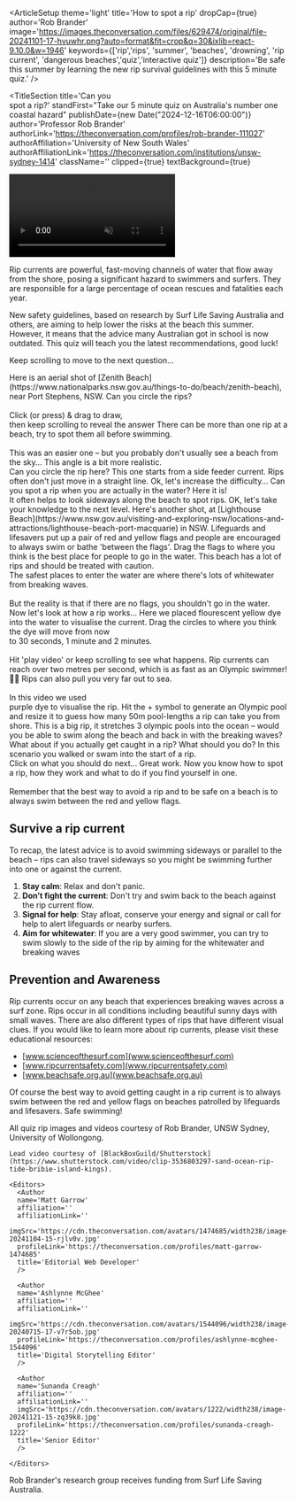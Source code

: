 
<ArticleSetup
  theme='light'
  title='How to spot a rip'
  dropCap={true}
  author='Rob Brander'
  image='https://images.theconversation.com/files/629474/original/file-20241101-17-hvuwhr.png?auto=format&fit=crop&q=30&ixlib=react-9.10.0&w=1946'
  keywords={['rip','rips', 'summer', 'beaches', 'drowning', 'rip current', 'dangerous beaches','quiz','interactive quiz']}
  description='Be safe this summer by learning the new rip survival guidelines with this 5 minute quiz.'
/>

<TitleSection
  title='Can you <br/> spot a rip?'
  standFirst="Take our 5 minute quiz on Australia's number one coastal hazard"
  publishDate={new Date("2024-12-16T06:00:00")}
  author='Professor Rob Brander'
  authorLink='https://theconversation.com/profiles/rob-brander-111027'
  authorAffiliation='University of New South Wales'
  authorAffiliationLink='https://theconversation.com/institutions/unsw-sydney-1414'
  className=''
  clipped={true}
  textBackground={true}
>
  <video
    id='title_video'
    playsInline
    muted
    autoPlay
    loop
    className='h-full w-full object-cover object-bottom'>
    <source src='https://cdn.theconversation.com/infographics/1129/24d7fba85dc3be8d8d6f86e786741b421304c005/site/titleVideo.webm' type='video/webm' />
    <source src='https://cdn.theconversation.com/infographics/1129/24d7fba85dc3be8d8d6f86e786741b421304c005/site/titleVideo.mp4' type='video/mp4' />
  </video>
</TitleSection>

Rip currents are powerful, fast-moving channels of water that flow away from the shore, posing a significant hazard to swimmers and surfers. They are responsible for a large percentage of ocean rescues and fatalities each year. 

New safety guidelines, based on research by Surf Life Saving Australia and others, are aiming to help lower the risks at the beach this summer. However, it means that the advice many Australian got in school is now outdated. This quiz will teach you the latest recommendations, good luck!

<p className='text-sm  text-center '>Keep scrolling to move to the next question...</p>

<ScrollSection pinType='pin_clipped' className='my-12'>
  <ScrollBackground>
  <Picture
      src='https://images.theconversation.com/files/634718/original/file-20241127-15-5rghif.jpg'
      loading='eager'
      className='full_screen_media make_visible grid'
      imgClassName='aspect-[4/3]'
      caption=''
      source=''
      sourceLink=''
      alt='Zenith Beach near Port Stephens, NSW'
      focalPoint={{
        mobile: { x: 0.5, y: 0.5 },
        tablet: { x: 0.5, y: 0.5 },
        tabletLandscape: { x: 0.5, y: 0.5 },
        laptop: { x: 0.5, y: 0.5 },
        desktop: { x: 0.5, y: 0.5 }
      }}
    />
    <div className='full_screen_media content-center bg-neutral-50'>
      <QuizOne />
    </div>
    <div className='full_screen_media content-center bg-neutral-50'>
      <QuizTwo />
    </div>
    <div className='full_screen_media content-center bg-neutral-50'>
      <QuizThree />
    </div>
    <Picture
      src='https://images.theconversation.com/files/634719/original/file-20241127-15-e3i137.jpg'
      loading='eager'
      className='full_screen_media  grid'
      imgClassName='aspect-[4/3]'
      caption=''
      source=''
      sourceLink=''
      alt='Lighthouse Beach, NSW'
      focalPoint={{
        mobile: { x: 0.5, y: 0.5 },
        tablet: { x: 0.5, y: 0.5 },
        tabletLandscape: { x: 0.5, y: 0.5 },
        laptop: { x: 0.5, y: 0.5 },
        desktop: { x: 0.5, y: 0.5 }
      }}
    />
    <div className='full_screen_media content-center bg-neutral-50'>
      <QuizFour />
    </div>
    <div className='full_screen_media content-center bg-neutral-50'>
      <QuizFive />
    </div>
    <div className='full_screen_media content-center bg-neutral-50'>
      <QuizSix />
    </div>
    <div className='full_screen_media content-center bg-neutral-50'>
      <QuizSeven />
    </div>
  </ScrollBackground>
  <ScrollForeground>
    <ScrollTextChapter className='mt-[20vh] pointer-events-auto' position='center' id={'quiz1-step'}>
      Here is an aerial shot of [Zenith Beach](https://www.nationalparks.nsw.gov.au/things-to-do/beach/zenith-beach), near Port Stephens, NSW.
    </ScrollTextChapter>
    <ScrollTextChapter step='step' position='center' className='mb-[50vh]'>
    Can you circle the rips? <br/><br/>
    <span className='bg-neutral-400 mt-1 py-1 px-2 rounded-md shadow-md inline-block'>Click (or press) & drag to draw, <br/>then keep scrolling to reveal the answer</span>
    </ScrollTextChapter>
    <ScrollTextChapter position='center' id={'quizOneAnswerStep'} className='answerStep'>
      There can be more than one rip at a beach, try to spot them all before swimming.<br/><br/>This was an easier one – but you probably don't usually see a beach from the sky...
    </ScrollTextChapter>
    <ScrollTextChapter step='step' position='center' className='mb-[50vh]'>
      This angle is a bit more realistic. <br/>
      Can you circle the rip here?
    </ScrollTextChapter>
    <ScrollTextChapter position='center' id={'quizTwoAnswerStep'} className='answerStep'>
    This one starts from a side feeder current. Rips often don't just move in a straight line.
    </ScrollTextChapter>
    <ScrollTextChapter position='center' >
    Ok, let's increase the difficulty...
    </ScrollTextChapter>
    <ScrollTextChapter step='step' position='center' className='mb-[50vh]'>
      Can you spot a rip when you are actually <span className="font-bold underline [font-size:larger]">in</span> the water?
    </ScrollTextChapter>
    <ScrollTextChapter position='center' id={'quizThreeAnswerStep'} className='answerStep'>
      Here it is!<br/> It often helps to look sideways along the beach to spot rips.
    </ScrollTextChapter>
    <ScrollTextChapter position='center' >
      OK, let's take your knowledge to the next level.
    </ScrollTextChapter>
    <ScrollTextChapter step='step' position='center' id={'quizFour-step'} className='pointer-events-auto'>
      Here's another shot, at [Lighthouse Beach](https://www.nsw.gov.au/visiting-and-exploring-nsw/locations-and-attractions/lighthouse-beach-port-macquarie) in NSW.
    </ScrollTextChapter>
    <ScrollTextChapter position='center'>
      Lifeguards and lifesavers put up a pair of red and yellow flags and people are encouraged to always swim or bathe 'between the flags'.
    </ScrollTextChapter>
    <ScrollTextChapter step='step' position='center' className='mb-[50vh]'>
      Drag the flags to where you think is the best place for people to go in the water.
    </ScrollTextChapter>
    <ScrollTextChapter position='center' id={'quizFourAnswerStep'} className='answerStep'>
      This beach has a lot of rips and should be treated with caution.<br/>
      The safest places to enter the water are where there's lots of whitewater from breaking waves. <br/><br/>But the reality is that if there are no flags, you shouldn't go in the water.
    </ScrollTextChapter>
    <ScrollTextChapter position='center' >
      Now let's look at how a rip works...
    </ScrollTextChapter>
    <ScrollTextChapter step='step' position='center'>
      Here we placed flourescent <span className="inline-block w-max bg-[#d2f536] py-1 px-2 rounded-md text-black">yellow dye</span><br/> into the water to visualise the current.
    </ScrollTextChapter>
    <ScrollTextChapter position='center' id={'quizFive-step-2'} className='mb-[50vh]'>
      Drag the circles to where you think <br/>
      the dye will move from <span className="inline-block w-max bg-red-50 text-red-900 py-1 px-2 rounded-md my-1">now</span> <br/>
      to <span className="my-1 inline-block w-max bg-red-200 py-1 px-2 rounded-md text-red-900">30 seconds</span>, <span className="my-1 inline-block w-max bg-red-400 py-1 px-2 rounded-md">1 minute</span> and <span className="my-1 inline-block w-max bg-red-600 py-1 px-2 rounded-md">2 minutes</span>.<br/><br/>Hit 'play video' or keep scrolling to see what happens.
    </ScrollTextChapter>
    <ScrollTextChapter position='center' id={'quizFiveAnswerStep'} className='answerStep md:w-3/5'>
      Rip currents can reach over two metres per second, which is as fast as an Olympic swimmer! <span className='text-3xl leading-none'>🏊‍♀️</span>
    </ScrollTextChapter>
    <ScrollTextChapter step='step' position='center' className='md:w-3/5'>
      Rips can also pull you very far out to sea.<br/><br/>In this video we used<br/><span className="inline-block w-max bg-[#694756] py-1 px-2 rounded-md">purple dye</span> to visualise the rip.
    </ScrollTextChapter>
    <ScrollTextChapter position='center' id={'quizSix-step'} className='mb-[50vh]'>
      Hit the <span className='my-1 inline-block bg-blue-400/50 py-1 px-2 rounded-full text-2xl w-10 h-10 text-black font-bold aspect-square border leading-0'>+</span> symbol to generate an Olympic pool and resize it to guess how many <span className='my-1 inline-block w-max bg-blue-600 py-1 px-2 rounded-md'>50m pool-lengths</span> a rip can take you from shore.
    </ScrollTextChapter>
    <ScrollTextChapter  position='center' id={'quizSixAnswerStep'} className='answerStep'>
    This is a big rip, it stretches <span className="inline-block w-max bg-blue-600 py-1 px-2 rounded-md">3 olympic pools</span> into the ocean – would you be able to swim along the beach and back in with the breaking waves?
    </ScrollTextChapter>
    <ScrollTextChapter step='step' position='center' >
      What about if you actually get caught in a rip? What should you do?
    </ScrollTextChapter>
    <ScrollTextChapter id={'quizSeven-step'} position='center mb-[50vh]' >
      In this scenario you walked or swam into the start of a rip.<br/>
      Click on what you should do next...
    </ScrollTextChapter>
    <ScrollTextChapter position='center mb-[50vh]' >
      Great work. Now you know how to spot a rip, how they work and what to do if you find yourself in one.<br/><br/>
      Remember that the best way to avoid a rip and to be safe on a beach is to always swim between the red and yellow flags. 
    </ScrollTextChapter>
  </ScrollForeground>
</ScrollSection>

## Survive a rip current

To recap, the latest advice is to avoid swimming sideways or parallel to the beach – rips can also travel sideways so you might be swimming further into one or against the current.

1. **Stay calm**: Relax and don't panic.
2. **Don’t fight the current**: Don't try and swim back to the beach against the rip current flow.
3. **Signal for help**: Stay afloat, conserve your energy and signal or call for help to alert lifeguards or nearby surfers.
4. **Aim for whitewater**: If you are a very good swimmer, you can try to swim slowly to the side of the rip by aiming for the whitewater and breaking waves

## Prevention and Awareness

Rip currents occur on any beach that experiences breaking waves across a surf zone. Rips occur in all conditions including beautiful sunny days with small waves. There are also different types of rips that have different visual clues. If you would like to learn more about rip currents, please visit these educational resources:

- [www.scienceofthesurf.com](www.scienceofthesurf.com)
- [www.ripcurrentsafety.com](www.ripcurrentsafety.com)
- [www.beachsafe.org.au](www.beachsafe.org.au)

Of course the best way to avoid getting caught in a rip current is to always swim between the red and yellow flags on beaches patrolled by lifeguards and lifesavers. Safe swimming!

<AuthorSection>
  <Acknowledgements>
    All quiz rip images and videos courtesy of Rob Brander, UNSW Sydney, University of Wollongong.

    Lead video courtesy of [BlackBoxGuild/Shutterstock](https://www.shutterstock.com/video/clip-3536803297-sand-ocean-rip-tide-bribie-island-kings).
  </Acknowledgements>

  <Editorial>
    <Authors>
      <Author
      name='Rob Brander'
      affiliation='UNSW Beach Safety Research Group, University of New South Wales'
      affiliationLink='https://theconversation.com/institutions/unsw-sydney-1414'
      imgSrc='https://cdn.theconversation.com/avatars/111027/width238/image-20200702-111359-80z6l6.jpg'
      profileLink='https://theconversation.com/profiles/rob-brander-111027'
      title='Professor'
      />
    </Authors>

    <Editors>
      <Author
      name='Matt Garrow'
      affiliation=''
      affiliationLink=''
      imgSrc='https://cdn.theconversation.com/avatars/1474685/width238/image-20241104-15-rjlv0v.jpg'
      profileLink='https://theconversation.com/profiles/matt-garrow-1474685'
      title='Editorial Web Developer'
      />

      <Author
      name='Ashlynne McGhee'
      affiliation=''
      affiliationLink=''
      imgSrc='https://cdn.theconversation.com/avatars/1544096/width238/image-20240715-17-v7r5ob.jpg'
      profileLink='https://theconversation.com/profiles/ashlynne-mcghee-1544096'
      title='Digital Storytelling Editor'
      />

      <Author
      name='Sunanda Creagh'
      affiliation=''
      affiliationLink=''
      imgSrc='https://cdn.theconversation.com/avatars/1222/width238/image-20241121-15-zq39k8.jpg'
      profileLink='https://theconversation.com/profiles/sunanda-creagh-1222'
      title='Senior Editor'
      />

    </Editors>
  </Editorial>

  <Disclosures>
    Rob Brander's research group receives funding from Surf Life Saving Australia.
  </Disclosures>
</AuthorSection>


